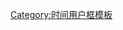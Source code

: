 {{User UTC|+5.45}}<includeonly>[[Category:UTC+5:45区维基人|{{PAGENAME}}]]</includeonly><noinclude>
[[Category:时间用户框模板]]
</noinclude>